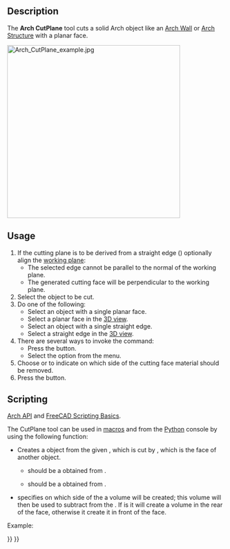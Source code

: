 <languages/>
<translate>

<!--T:13-->
{{Docnav
|[[Arch_Remove|Remove]]
|[[BIM_Setup|Setup]]
|[[BIM_Workbench|BIM]]
|IconL=Arch_Remove.svg
|IconR=BIM_Setup.svg
|IconC=Workbench_Arch.svg
}}

<!--T:1-->
{{GuiCommand
|Name=Arch CutPlane
|MenuLocation=Modify → Cut with plane
|Workbenches=[[BIM_Workbench|BIM]]
}}

==Description== <!--T:10--> 

<!--T:2-->
The '''Arch CutPlane''' tool cuts a solid Arch object like an [[Arch_Wall|Arch Wall]] or [[Arch_Structure|Arch Structure]] with a planar face.

</translate>
[[Image:Arch_CutPlane_example.jpg|400px]]
<translate>
<!--T:3-->
{{Caption|Left: Before applying the CutPlane tool. Middle: resulting wall after the cut is done. Right: yet another optional result}}

==Usage== <!--T:4-->

<!--T:5-->
# If the cutting plane is to be derived from a straight edge ({{Version|1.0}}) optionally align the [[Draft_SelectPlane|working plane]]:
#* The selected edge cannot be parallel to the normal of the working plane.
#* The generated cutting face will be perpendicular to the working plane.
# Select the object to be cut.
# Do one of the following:
#* Select an object with a single planar face. {{Version|1.0}}
#* Select a planar face in the [[3D_view|3D view]].
#* Select an object with a single straight edge. {{Version|1.0}}
#* Select a straight edge in the [[3D_view|3D view]]. {{Version|1.0}}
# There are several ways to invoke the command:
#* Press the {{Button|[[Image:Arch_CutPlane.svg|16px]] [[Arch_CutPlane|Cut with plane]]}} button.
#* Select the {{MenuCommand|Modify → [[Image:Arch_CutPlane.svg|16px]] Cut with plane}} option from the menu.
# Choose {{MenuCommand|Behind}} or {{MenuCommand|Front}} to indicate on which side of the cutting face material should be removed.
# Press the {{Button|OK}} button.

==Scripting== <!--T:6-->

<!--T:18-->
{{Emphasis|See also:}} [[Arch_API|Arch API]] and [[FreeCAD_Scripting_Basics|FreeCAD Scripting Basics]].

<!--T:7-->
The CutPlane tool can be used in [[Macros|macros]] and from the [[Python|Python]] console by using the following function:

</translate>
{{Code|code=
cutObj = cutComponentwithPlane(archObject, cutPlane, sideFace)
}}
<translate>

<!--T:8-->
* Creates a {{incode|cutObj}} object from the given {{incode|archObject}}, which is cut by {{incode|cutPlane}}, which is the face of another object.
** {{incode|archObject}} should be a {{incode|SelectionObject}} obtained from {{incode|FreeCADGui.Selection.SelectionEx()[0]}}.
** {{incode|cutPlane}} should be a {{incode|FaceObject}} obtained from {{incode|FreeCADGui.Selection.SelectionEx()[0].SubObjects[0]}}.
* {{incode|sideFace}} specifies on which side of the {{incode|FaceObject}} a volume will be created; this volume will then be used to subtract from the {{incode|archObject}}. If {{incode|sideFace}} is {{incode|0}} it will create a volume in the rear of the face, otherwise it create it in front of the face.

<!--T:14-->
Example:

</translate>
{{Code|code=
import FreeCAD, FreeCADGui, Draft, Arch

p1 = FreeCAD.Vector(0, 0, 0)
p2 = FreeCAD.Vector(2000, 2000, 0)

Line = Draft.makeWire([p1, p2])
Wall = Arch.makeWall(Line, width=150, height=2000)

p3 = FreeCAD.Vector(0, 2000, 0)
p4 = FreeCAD.Vector(3000, 0, 0)

Line2 = Draft.makeWire([p3, p4])
Wall2 = Arch.makeWall(Line2, width=150, height=2000)
FreeCAD.ActiveDocument.recompute()

# Select the Wall
main_object = FreeCADGui.Selection.getSelectionEx()[0]

# Select the face of Wall2
selection = FreeCADGui.Selection.getSelectionEx()[0]
cut_face = selection.SubObjects[0]

cutObj = Arch.cutComponentwithPlane(main_object, cut_face, 0)
FreeCAD.ActiveDocument.recompute()

Wall3 = Draft.move(Wall, FreeCAD.Vector(-4000, 0, 0), copy=True)
Wall4 = Draft.move(Wall2, FreeCAD.Vector(-4000, 0, 0), copy=True)
FreeCAD.ActiveDocument.recompute()

# Select the Wall3
main_object2 = FreeCADGui.Selection.getSelectionEx()[0]

# Select the face of Wall4
selection2 = FreeCADGui.Selection.getSelectionEx()[0]
cut_face2 = selection2.SubObjects[0]

cutObj2 = Arch.cutComponentwithPlane(main_object2, cut_face2, 1)
FreeCAD.ActiveDocument.recompute()
}}
<translate>


<!--T:15-->
{{Docnav
|[[Arch_Remove|Remove]]
|[[BIM_Setup|Setup]]
|[[BIM_Workbench|BIM]]
|IconL=Arch_Remove.svg
|IconR=BIM_Setup.svg
|IconC=Workbench_Arch.svg
}}

</translate>
{{BIM_Tools_navi{{#translation:}}}}
{{Userdocnavi{{#translation:}}}}